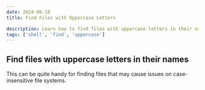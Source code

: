```yaml
---
date: 2024-06-10
title: Find Files with Uppercase Letters

description: Learn how to find files with uppercase letters in their names using the `find` command.
tags: ['shell', 'find', 'uppercase']
---
```




## Find files with uppercase letters in their names

This can be quite handy for finding files that may cause issues on
case-insensitive file systems. 

<Code code={Source} lang="sh" title='find-uppercase-files.sh' wrap />
